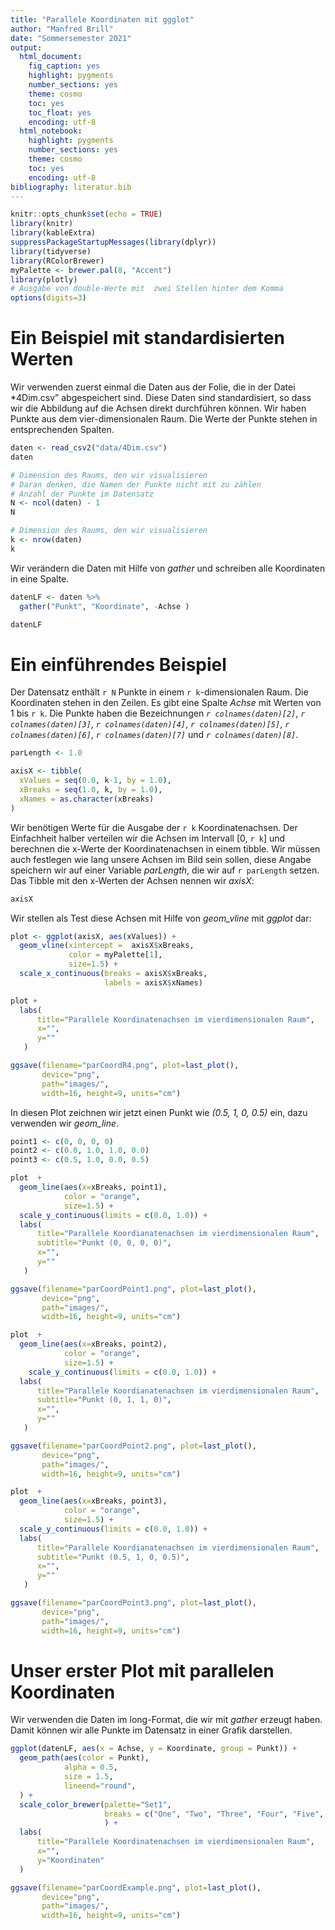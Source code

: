 ```yaml
---
title: "Parallele Koordinaten mit ggglot"
author: "Manfred Brill"
date: "Sommersemester 2021"
output: 
  html_document: 
    fig_caption: yes
    highlight: pygments
    number_sections: yes
    theme: cosmo
    toc: yes
    toc_float: yes
    encoding: utf-8  
  html_notebook:
    highlight: pygments
    number_sections: yes
    theme: cosmo
    toc: yes
    encoding: utf-8  
bibliography: literatur.bib    
---
```


```r
knitr::opts_chunk$set(echo = TRUE)
library(knitr)
library(kableExtra)
suppressPackageStartupMessages(library(dplyr))
library(tidyverse)
library(RColorBrewer)
myPalette <- brewer.pal(8, "Accent")
library(plotly)
# Ausgabe von double-Werte mit  zwei Stellen hinter dem Komma
options(digits=3)
```

# Ein Beispiel mit standardisierten Werten
Wir verwenden zuerst einmal die Daten aus der Folie, die in der Datei *4Dim.csv"
abgespeichert sind. Diese Daten sind standardisiert, so dass wir die Abbildung
auf die Achsen direkt durchführen können. Wir haben Punkte aus dem vier-dimensionalen Raum. Die Werte der Punkte stehen in entsprechenden Spalten.

```r
daten <- read_csv2("data/4Dim.csv")
daten

# Dimension des Raums, den wir visualisieren
# Daran denken, die Namen der Punkte nicht mit zu zählen
# Anzahl der Punkte im Datensatz
N <- ncol(daten) - 1
N

# Dimension des Raums, den wir visualisieren
k <- nrow(daten)
k
```

Wir verändern die Daten mit Hilfe von *gather* und schreiben alle Koordinaten in eine Spalte.

```r
datenLF <- daten %>%
  gather("Punkt", "Koordinate", -Achse )

datenLF
```

# Ein einführendes Beispiel

Der Datensatz enthält `r N` Punkte in einem `r k`-dimensionalen Raum. 
Die Koordinaten stehen in den Zeilen. Es gibt eine Spalte *Achse*  mit Werten von 1 bis `r k`.
Die Punkte haben die Bezeichnungen *`r colnames(daten)[2]`*, *`r colnames(daten)[3]`*, *`r colnames(daten)[4]`*, *`r colnames(daten)[5]`*, *`r colnames(daten)[6]`*, *`r colnames(daten)[7]`* und *`r colnames(daten)[8]`*.


```r
parLength <- 1.0

axisX <- tibble(
  xValues = seq(0.0, k-1, by = 1.0),
  xBreaks = seq(1.0, k, by = 1.0),
  xNames = as.character(xBreaks)
)
```

Wir benötigen Werte für die Ausgabe der `r k` Koordinatenachsen. 
Der Einfachheit halber verteilen wir die Achsen im Intervall [0, `r k`] und
berechnen die x-Werte der Koordinatenachsen in einem tibble.
Wir müssen auch festlegen wie lang unsere Achsen im Bild sein sollen,
diese Angabe speichern wir auf einer Variable *parLength*, die wir
auf `r parLength` setzen. Das Tibble mit den x-Werten der Achsen
nennen wir *axisX*:

```r
axisX
```

Wir stellen als Test diese Achsen mit Hilfe von *geom_vline* mit *ggplot* dar:

```r

plot <- ggplot(axisX, aes(xValues)) + 
  geom_vline(xintercept =  axisX$xBreaks, 
             color = myPalette[1],
             size=1.5) +
  scale_x_continuous(breaks = axisX$xBreaks,
                     labels = axisX$xNames)  

plot +
  labs(
      title="Parallele Koordinatenachsen im vierdimensionalen Raum", 
      x="", 
      y=""
   )  

ggsave(filename="parCoordR4.png", plot=last_plot(), 
       device="png",
       path="images/", 
       width=16, height=9, units="cm")
```

In diesen Plot zeichnen wir jetzt einen Punkt wie *(0.5, 1, 0, 0.5)* ein, dazu verwenden wir *geom_line*.

```r
point1 <- c(0, 0, 0, 0)
point2 <- c(0.0, 1.0, 1.0, 0.0)
point3 <- c(0.5, 1.0, 0.0, 0.5)

plot  + 
  geom_line(aes(x=xBreaks, point1),
            color = "orange",
            size=1.5) +
  scale_y_continuous(limits = c(0.0, 1.0)) +
  labs(
      title="Parallele Koordianatenachsen im vierdimensionalen Raum", 
      subtitle="Punkt (0, 0, 0, 0)",
      x="", 
      y=""
   )  

ggsave(filename="parCoordPoint1.png", plot=last_plot(), 
       device="png",
       path="images/", 
       width=16, height=9, units="cm")

plot  + 
  geom_line(aes(x=xBreaks, point2),
            color = "orange",
            size=1.5) +
    scale_y_continuous(limits = c(0.0, 1.0)) +
  labs(
      title="Parallele Koordianatenachsen im vierdimensionalen Raum", 
      subtitle="Punkt (0, 1, 1, 0)",
      x="", 
      y=""
   )  

ggsave(filename="parCoordPoint2.png", plot=last_plot(), 
       device="png",
       path="images/", 
       width=16, height=9, units="cm")

plot  + 
  geom_line(aes(x=xBreaks, point3),
            color = "orange",
            size=1.5) +
  scale_y_continuous(limits = c(0.0, 1.0)) +
  labs(
      title="Parallele Koordianatenachsen im vierdimensionalen Raum", 
      subtitle="Punkt (0.5, 1, 0, 0.5)",
      x="", 
      y=""
   )  

ggsave(filename="parCoordPoint3.png", plot=last_plot(), 
       device="png",
       path="images/", 
       width=16, height=9, units="cm")
```

# Unser erster Plot mit parallelen Koordinaten
Wir verwenden die Daten im long-Format, die wir mit *gather* erzeugt haben.
Damit können wir alle Punkte im Datensatz in einer Grafik darstellen.

```r
ggplot(datenLF, aes(x = Achse, y = Koordinate, group = Punkt)) +
  geom_path(aes(color = Punkt),
            alpha = 0.5,
            size = 1.5,
            lineend="round",
  ) + 
  scale_color_brewer(palette="Set1",
                     breaks = c("One", "Two", "Three", "Four", "Five", "Six", "Seven")
                     ) +
  labs(
      title="Parallele Koordinatenachsen im vierdimensionalen Raum", 
      x="", 
      y="Koordinaten"
  ) 

ggsave(filename="parCoordExample.png", plot=last_plot(), 
       device="png",
       path="images/", 
       width=16, height=9, units="cm")
```